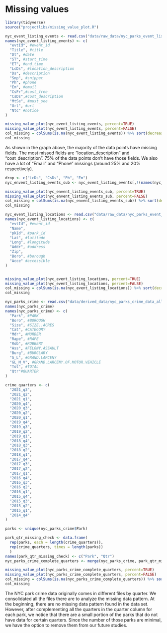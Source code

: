 # Missing values

```r
library(tidyverse)
source("projectlibs/missing_value_plot.R")
```

```r
nyc_event_listing_events <- read.csv("data/raw_data/nyc_parks_event_listing_events.csv", na.strings = "")
names(nyc_event_listing_events) <- c(
  "evtId", #event_id
  "Title", #title
  "Dt", #date
  "ST", #start_time
  "ET", #end_time
  "LcDs", #location_description
  "Ds", #description
  "Snp", #snippet
  "Ph", #phone
  "Em", #email
  "CsFr",#cost_free 
  "CsDs",#cost_description
  "MtSe", #must_see
  "Url", #url
  "Ntc" #notice
)

missing_value_plot(nyc_event_listing_events, percent=TRUE)
missing_value_plot(nyc_event_listing_events, percent=FALSE)
col_missing = colSums(is.na(nyc_event_listing_events)) %>% sort(decreasing = TRUE)
col_missing
```
As shown in the graph above, the majority of the data points have missing fields. The most missed fields are "location_description" and "cost_description". 75% of the data points don't have those fields. We also have a lot of "Email" and "Phone" missings (around 25% and 20% respectively). 

```r
drop <- c("LcDs", "CsDs", "Ph", "Em")
nyc_envent_listing_events_sub <- nyc_event_listing_events[,!(names(nyc_event_listing_events) %in% drop)]

missing_value_plot(nyc_envent_listing_events_sub, percent=TRUE)
missing_value_plot(nyc_envent_listing_events_sub, percent=FALSE)
col_missing = colSums(is.na(nyc_envent_listing_events_sub)) %>% sort(decreasing = TRUE)
col_missing
```


```r
nyc_event_listing_locations <- read.csv("data/raw_data/nyc_parks_event_listing_locations.csv", na.strings = "")
names(nyc_event_listing_locations) <- c(
  "evtId", #event_id
  "Name",
  "pkId", #park_id
  "Lat", #latitude
  "Long", #longitude
  "Addr", #address
  "Zip",
  "Boro", #borough
  "Acce" #accessible
)


missing_value_plot(nyc_event_listing_locations, percent=TRUE)
missing_value_plot(nyc_event_listing_locations, percent=FALSE)
col_missing = colSums(is.na(nyc_event_listing_locations)) %>% sort(decreasing = TRUE)
col_missing
```


```r
nyc_parks_crime <- read.csv("data/derived_data/nyc_parks_crime_data_all.csv", na.strings = "")
names(nyc_parks_crime)
names(nyc_parks_crime) <- c(
  "Park", #PARK
  "Boro", #BOROUGH
  "Size", #SIZE..ACRES
  "Cat", #CATEGORY
  "Mdr", #MURDER
  "Rape", #RAPE
  "Rob", #ROBBERY
  "Ass", #FELONY.ASSAULT
  "Burg", #BURGLARY
  "G_L", #GRAND.LARCENY
  "GL_M_V", #GRAND.LARCENY.OF.MOTOR.VEHICLE
  "Tot", #TOTAL
  "Qtr"#QUARTER
)

crime_quarters <- c(
  "2021_q3",
  "2021_q2",
  "2021_q1",
  "2020_q4",
  "2020_q3",
  "2020_q2",
  "2020_q1",
  "2019_q4",
  "2019_q3",
  "2019_q2",
  "2019_q1",
  "2018_q4",
  "2018_q3",
  "2018_q2",
  "2018_q1",
  "2017_q4",
  "2017_q3",
  "2017_q2",
  "2017_q1",
  "2016_q4",
  "2016_q3",
  "2016_q2",
  "2016_q1",
  "2015_q4",
  "2015_q3",
  "2015_q2",
  "2015_q1",
  "2014_q4"
)

parks <- unique(nyc_parks_crime$Park)

park_qtr_missing_check <- data.frame(
  rep(parks, each = length(crime_quarters)), 
  rep(crime_quarters, times = length(parks))
  )
names(park_qtr_missing_check) <- c("Park", "Qtr")
nyc_parks_crime_complete_quarters <- merge(nyc_parks_crime, park_qtr_missing_check, by=c("Park", "Qtr"), all.y = TRUE)

missing_value_plot(nyc_parks_crime_complete_quarters, percent=TRUE)
missing_value_plot(nyc_parks_crime_complete_quarters, percent=FALSE)
col_missing = colSums(is.na(nyc_parks_crime_complete_quarters)) %>% sort(decreasing = TRUE)
col_missing
```
The NYC park crime data originally comes in different files by quarter. We consolidated all the files there are to analyze the missing data pattern. At the beginning, there are no missing data pattern found in the data set. However, after complementing all the quarters in the quarter column for each park, we notice that there are a small portion of the parks that do not have data for certain quarters. Since the number of those parks are minimal, we have the option to remove them from our future studies. 


